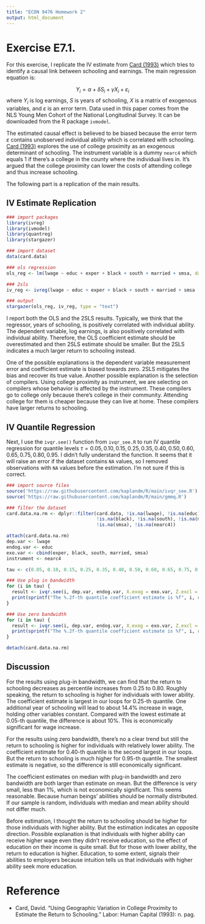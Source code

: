 ```yaml
---
title: "ECON 9476 Homework 2"
output: html_document
---
```


# Exercise E7.1.

For this exercise, I replicate the IV estimate from [Card (1993)](https://www.nber.org/papers/w4483) which tries to identify a causal link between schooling and earnings. The main regression equation is:

$$Y_i = \alpha + \delta S_i + \gamma X_i + \varepsilon_i$$
where $Y_i$ is log earnings, $S$ is years of schooling, $X$ is a matrix of exogenous variables, and $\varepsilon$ is an error term. Data used in this paper comes from the NLS Young Men Cohort of the National Longitudinal Survey. It can be downloaded from the R package `ivmodel`.

The estimated causal effect is believed to be biased because the error term $\varepsilon$ contains unobserved individual ability which is correlated with schooling. [Card (1993)](https://www.nber.org/papers/w4483) explores the use of college proximity as an exogenous determinant of schooling. The instrument variable is a dummy `nearc4` which equals 1 if there's a college in the county where the individual lives in. It's argued that the college proximity can lower the costs of attending college and thus increase schooling.

The following part is a replication of the main results.

## IV Estimate Replication

```r
### import packages
library(ivreg)
library(ivmodel)
library(quantreg)
library(stargazer)

### import dataset
data(card.data)

### ols regression
ols_reg <- lm(lwage ~ educ + exper + black + south + married + smsa, data = card.data)

### 2sls
iv_reg <- ivreg(lwage ~ educ + exper + black + south + married + smsa | exper + black + south + married + smsa + nearc4, data = card.data)

### output
stargazer(ols_reg, iv_reg, type = "text")
```

I report both the OLS and the 2SLS results. Typically, we think that the regressor, years of schooling, is positively correlated with individual ability. The dependent variable, log earnings, is also positively correlated with individual ability. Therefore, the OLS coefficient estimate should be overestimated and then 2SLS estimate should be smaller. But the 2SLS indicates a much larger return to schooling instead.

One of the possible explanations is the dependent variable measurement error and coefficient estimate is biased towards zero. 2SLS mitigates the bias and recover its true value. Another possible explanation is the selection of compilers. Using college proximity as instrument, we are selecting on compilers whose behavior is affected by the instrument. These compilers go to college only because there's college in their community. Attending college for them is cheaper because they can live at home. These compilers have larger returns to schooling.

## IV Quantile Regression

Next,  I use the `ivqr.see()` function from `ivqr_see.R` to run IV quantile regression for quantile levels $\tau = 0.05, 0.10, 0.15, 0.25, 0.35, 0.40, 0.50, 0.60, 0.65, 0.75, 0.80, 0.95$. I didn't fully understand the function. It seems that it will raise an error if the dataset contains `NA` values, so I removed observations with `NA` values before the estimation. I'm not sure if this is correct.

```r
### import source files
source('https://raw.githubusercontent.com/kaplandm/R/main/ivqr_see.R')
source('https://raw.githubusercontent.com/kaplandm/R/main/gmmq.R')

### filter the dataset
card.data.na.rm <- dplyr::filter(card.data, !is.na(lwage), !is.na(educ), !is.na(exper), 
                                 !is.na(black), !is.na(south), !is.na(married), 
                                 !is.na(smsa), !is.na(nearc4))

attach(card.data.na.rm)
dep.var <- lwage
endog.var <- educ
exo.var <- cbind(exper, black, south, married, smsa)
instrument <- nearc4

tau <- c(0.05, 0.10, 0.15, 0.25, 0.35, 0.40, 0.50, 0.60, 0.65, 0.75, 0.80, 0.95)

### Use plug in bandwidth
for (i in tau) {
  result <- ivqr.see(i, dep.var, endog.var, X.exog = exo.var, Z.excl = instrument)
  print(sprintf("The %.2f-th quantile coefficient estimate is %f", i, result$b[1]))
}

### Use zero bandwidth
for (i in tau) {
  result <- ivqr.see(i, dep.var, endog.var, X.exog = exo.var, Z.excl = instrument, h = 0)
  print(sprintf("The %.2f-th quantile coefficient estimate is %f", i, result$b[1]))
}

detach(card.data.na.rm)
```

## Discussion

For the results using plug-in bandwidth, we can find that the return to schooling decreases as percentile increases from 0.25 to 0.80. Roughly speaking, the return to schooling is higher for individuals with lower ability. The coefficient estimate is largest in our loops for 0.25-th quantile. One additional year of schooling will lead to about 14.4% increase in wage, holding other variables constant. Compared with the lowest estimate at 0.05-th quantile, the difference is about 10%. This is economically significant for wage increase.

For the results using zero bandwidth, there's no a clear trend but still the return to schooling is higher for individuals with relatively lower ability. The coefficient estimate for 0.40-th quantile is the second largest in our loops. But the return to schooling is much higher for 0.95-th quantile. The smallest estimate is negative, so the difference is still economically significant.

The coefficient estimates on median with plug-in bandwidth and zero bandwidth are both larger than estimate on mean. But the difference is very small, less than 1%, which is not economically significant. This seems reasonable. Because human beings' abilities should be normally distributed. If our sample is random, individuals with median and mean ability should not differ much.

Before estimation, I thought the return to schooling should be higher for those individuals with higher ability. But the estimation indicates an opposite direction. Possible explanation is that individuals with higher ability can receive higher wage even they didn't receive education, so the effect of education on their income is quite small. But for those with lower ability, the return to education is higher. Education, to some extent, signals their abilities to employers because intuition tells us that individuals with higher ability seek more education.


# Reference

- Card, David. “Using Geographic Variation in College Proximity to Estimate the Return to Schooling.” Labor: Human Capital (1993): n. pag.